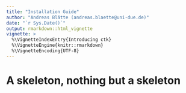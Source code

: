 ```yaml
---
title: "Installation Guide"
author: "Andreas Blätte (andreas.blaette@uni-due.de)"
date: "`r Sys.Date()`"
output: rmarkdown::html_vignette
vignette: >
  %\VignetteIndexEntry{Introducing ctk}
  %\VignetteEngine{knitr::rmarkdown}
  %\VignetteEncoding{UTF-8}
---
```



# A skeleton, nothing but a skeleton
